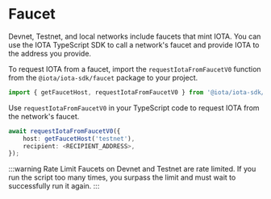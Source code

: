 
# Faucet

Devnet, Testnet, and local networks include faucets that mint IOTA. You can use the IOTA TypeScript
SDK to call a network's faucet and provide IOTA to the address you provide.

To request IOTA from a faucet, import the `requestIotaFromFaucetV0` function from the
`@iota/iota-sdk/faucet` package to your project.

```typescript
import { getFaucetHost, requestIotaFromFaucetV0 } from '@iota/iota-sdk/faucet';
```

Use `requestIotaFromFaucetV0` in your TypeScript code to request IOTA from the network's faucet.

```typescript
await requestIotaFromFaucetV0({
    host: getFaucetHost('testnet'),
    recipient: <RECIPIENT_ADDRESS>,
});
```

<Faucet/>


:::warning Rate Limit
    Faucets on Devnet and Testnet are rate limited. If you run the script too many times, you surpass
    the limit and must wait to successfully run it again.
:::
